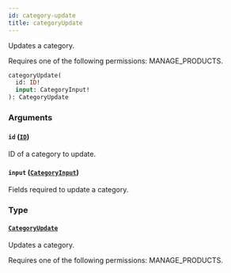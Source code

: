 ```yaml
---
id: category-update
title: categoryUpdate
---
```



Updates a category. 

Requires one of the following permissions: MANAGE_PRODUCTS.

```graphql
categoryUpdate(
  id: ID!
  input: CategoryInput!
): CategoryUpdate
```


### Arguments

#### `id` ([`ID`](../../../developer/api-reference/scalars/id))

ID of a category to update.


#### `input` ([`CategoryInput`](../../../developer/api-reference/inputs/category-input))

Fields required to update a category.


### Type

#### [`CategoryUpdate`](../../../developer/api-reference/objects/category-update) 

Updates a category. 

Requires one of the following permissions: MANAGE_PRODUCTS.




